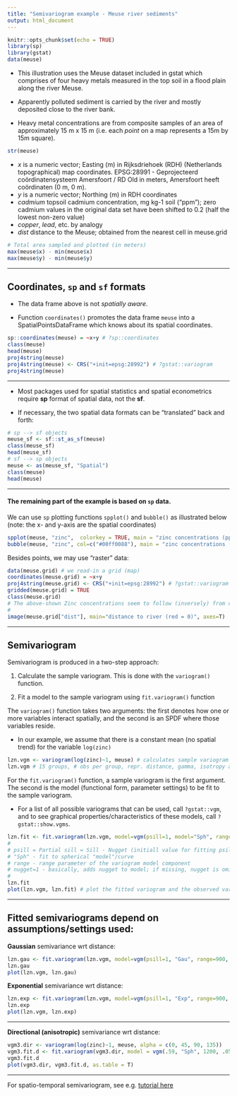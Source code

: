 ---
title: "Semivariogram example - Meuse river sediments"
output: html_document
---

```{r setup, include=FALSE}
knitr::opts_chunk$set(echo = TRUE)
library(sp)
library(gstat)
data(meuse)
```

+ This illustration uses the Meuse dataset included in gstat which comprises of four heavy metals measured in the top soil in a flood plain along the river Meuse.  

+ Apparently polluted sediment is carried by the river and mostly deposited close to the river bank.  

+ Heavy metal concentrations are from composite samples of an area of approximately 15 m x 15 m (i.e. each *point* on a map represents a 15m by 15m square).  

```{r}
str(meuse)
```


* *x* is a numeric vector; Easting (m) in Rijksdriehoek (RDH) (Netherlands topographical) map coordinates. EPSG:28991 - Geprojecteerd coördinatensysteem Amersfoort / RD Old in meters, Amersfoort heeft coördinaten (0 m, 0 m).
* *y* is a numeric vector; Northing (m) in RDH coordinates
* *cadmium* topsoil cadmium concentration, mg kg-1 soil ("ppm"); zero cadmium values in the original data set have been shifted to 0.2 (half the lowest non-zero value)  
* *copper*, *lead*, etc. by analogy
* *dist* distance to the Meuse; obtained from the nearest cell in meuse.grid
 

```{r}
# Total area sampled and plotted (in meters)
max(meuse$x) - min(meuse$x)
max(meuse$y) - min(meuse$y)
```

--- 

## Coordinates, `sp` and `sf` formats

* The data frame above is not *spatially aware*.

* Function `coordinates()` promotes the data frame `meuse` into a SpatialPointsDataFrame which knows about its spatial coordinates.

```{r, warning=F}
sp::coordinates(meuse) = ~x+y # ?sp::coordinates
class(meuse)
head(meuse)
proj4string(meuse)
proj4string(meuse) <- CRS("+init=epsg:28992") # ?gstat::variogram
proj4string(meuse)
```

---   

+ Most packages used for spatial statistics and spatial econometrics require **sp** format of spatial data, not the **sf**.  

+ If necessary, the two spatial data formats can be "translated" back and forth:


```{r, warning=F}
# sp --> sf objects
meuse_sf <- sf::st_as_sf(meuse)
class(meuse_sf)
head(meuse_sf)
# sf --> sp objects
meuse <- as(meuse_sf, "Spatial")
class(meuse)
head(meuse)
```

---

#### The remaining part of the example is based on `sp` data.

We can use `sp` plotting functions `spplot()` and `bubble()` as illustrated below (note: the x- and y-axis are the spatial coordinates)


```{r}
spplot(meuse, "zinc",  colorkey = TRUE, main = "zinc concentrations (ppm)")
bubble(meuse, "zinc", col=c("#00ff0088"), main = "zinc concentrations (ppm)")
```


Besides points, we may use "raster" data:

```{r}
data(meuse.grid) # we read-in a grid (map)
coordinates(meuse.grid) = ~x+y
proj4string(meuse.grid) <- CRS("+init=epsg:28992") # ?gstat::variogram
gridded(meuse.grid) = TRUE
class(meuse.grid)
# The above-shown Zinc concentrations seem to follow (inversely) from distances to the river:
#
image(meuse.grid["dist"], main="distance to river (red = 0)", axes=T)
```

---- 

## Semivariogram

Semivariogram is produced in a two-step approach:

1. Calculate the sample variogram. This is done with the `variogram()` function.

2. Fit a model to the sample variogram using `fit.variogram()` function

The `variogram()` function takes two arguments: the first denotes how one or more variables interact spatially, and the second is an SPDF where those variables reside. 

* In our example, we assume that there is a constant mean (no spatial trend) for the variable `log(zinc)`

```{r}
lzn.vgm <- variogram(log(zinc)~1, meuse) # calculates sample variogram values 
lzn.vgm # 15 groups, # obs per group, repr. distance, gamma, isotropy assumed
```


For the `fit.variogram()` function, a sample variogram is the first argument. The second is the model (functional form, parameter settings) to be fit to the sample variogram. 

* For a list of all possible variograms that can be used, call `?gstat::vgm`, and to see graphical properties/characteristics of these models, call  `?gstat::show.vgms`.


```{r}
lzn.fit <- fit.variogram(lzn.vgm, model=vgm(psill=1, model="Sph", range=900, nugget=1)) # fit model
#
# psill = Partial sill = Sill - Nugget (initiall value for fitting psill)
# "Sph" - fit to spherical "model"/curve
# range	- range parameter of the variogram model component
# nugget=1 - basically, adds nugget to model; if missing, nugget is omitted
# 
lzn.fit
plot(lzn.vgm, lzn.fit) # plot the fitted variogram and the observed variogram on the same graph
```

----- 

## Fitted semivariograms depend on assumptions/settings used:

**Gaussian** semivariance wrt distance:

```{r}
lzn.gau <- fit.variogram(lzn.vgm, model=vgm(psill=1, "Gau", range=900, nugget=1)) # fit model
lzn.gau
plot(lzn.vgm, lzn.gau) 
```

**Exponential** semivariance wrt distance:

```{r}
lzn.exp <- fit.variogram(lzn.vgm, model=vgm(psill=1, "Exp", range=900, nugget=1)) # fit model
lzn.exp
plot(lzn.vgm, lzn.exp) 
```


------ 

**Directional (anisotropic)** semivariance wrt distance:

```{r}
vgm3.dir <- variogram(log(zinc)~1, meuse, alpha = c(0, 45, 90, 135))
vgm3.fit.d <- fit.variogram(vgm3.dir, model = vgm(.59, "Sph", 1200, .05, anis = c(45, .4)))
vgm3.fit.d
plot(vgm3.dir, vgm3.fit.d, as.table = T)
```


------

For spatio-temporal semivariogram, see e.g. [tutorial here](http://r-video-tutorial.blogspot.com/2015/08/spatio-temporal-kriging-in-r.html)


